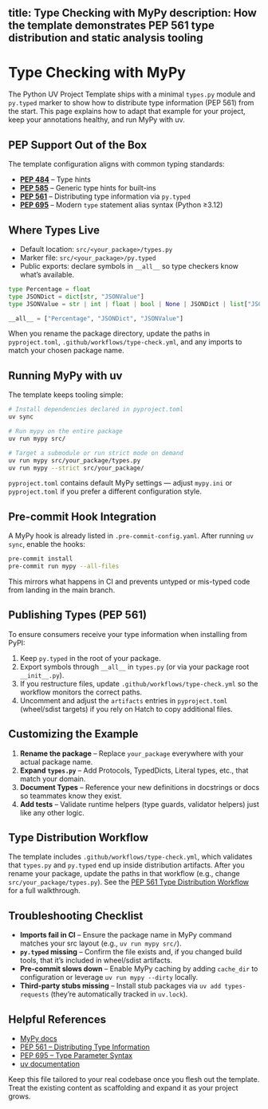 title: Type Checking with MyPy
description: How the template demonstrates PEP 561 type distribution and static analysis tooling
---

# Type Checking with MyPy

The Python UV Project Template ships with a minimal `types.py` module and `py.typed` marker to show how to distribute type information (PEP 561) from the start. This page explains how to adapt that example for your project, keep your annotations healthy, and run MyPy with uv.

## PEP Support Out of the Box

The template configuration aligns with common typing standards:

- **[PEP 484](https://peps.python.org/pep-0484/)** – Type hints
- **[PEP 585](https://peps.python.org/pep-0585/)** – Generic type hints for built-ins
- **[PEP 561](https://peps.python.org/pep-0561/)** – Distributing type information via `py.typed`
- **[PEP 695](https://peps.python.org/pep-0695/)** – Modern `type` statement alias syntax (Python ≥3.12)

## Where Types Live

- Default location: `src/<your_package>/types.py`
- Marker file: `src/<your_package>/py.typed`
- Public exports: declare symbols in `__all__` so type checkers know what’s available.

```python title="src/your_package/types.py"
type Percentage = float
type JSONDict = dict[str, "JSONValue"]
type JSONValue = str | int | float | bool | None | JSONDict | list["JSONValue"]

__all__ = ["Percentage", "JSONDict", "JSONValue"]
```

When you rename the package directory, update the paths in `pyproject.toml`, `.github/workflows/type-check.yml`, and any imports to match your chosen package name.

## Running MyPy with uv

The template keeps tooling simple:

```bash
# Install dependencies declared in pyproject.toml
uv sync

# Run mypy on the entire package
uv run mypy src/

# Target a submodule or run strict mode on demand
uv run mypy src/your_package/types.py
uv run mypy --strict src/your_package/
```

`pyproject.toml` contains default MyPy settings — adjust `mypy.ini` or `pyproject.toml` if you prefer a different configuration style.

## Pre-commit Hook Integration

A MyPy hook is already listed in `.pre-commit-config.yaml`. After running `uv sync`, enable the hooks:

```bash
pre-commit install
pre-commit run mypy --all-files
```

This mirrors what happens in CI and prevents untyped or mis-typed code from landing in the main branch.

## Publishing Types (PEP 561)

To ensure consumers receive your type information when installing from PyPI:

1. Keep `py.typed` in the root of your package.
2. Export symbols through `__all__` in `types.py` (or via your package root `__init__.py`).
3. If you restructure files, update `.github/workflows/type-check.yml` so the workflow monitors the correct paths.
4. Uncomment and adjust the `artifacts` entries in `pyproject.toml` (wheel/sdist targets) if you rely on Hatch to copy additional files.

## Customizing the Example

1. **Rename the package** – Replace `your_package` everywhere with your actual package name.
2. **Expand `types.py`** – Add Protocols, TypedDicts, Literal types, etc., that match your domain.
3. **Document Types** – Reference your new definitions in docstrings or docs so teammates know they exist.
4. **Add tests** – Validate runtime helpers (type guards, validator helpers) just like any other logic.

## Type Distribution Workflow

The template includes `.github/workflows/type-check.yml`, which validates that `types.py` and `py.typed` end up inside distribution artifacts. After you rename your package, update the paths in that workflow (e.g., change `src/your_package/types.py`). See the [PEP 561 Type Distribution Workflow](./ci-cd/type-checking-workflow.mdx) for a full walkthrough.

## Troubleshooting Checklist

- **Imports fail in CI** – Ensure the package name in MyPy command matches your src layout (e.g., `uv run mypy src/`).
- **`py.typed` missing** – Confirm the file exists and, if you changed build tools, that it’s included in wheel/sdist artifacts.
- **Pre-commit slows down** – Enable MyPy caching by adding `cache_dir` to configuration or leverage `uv run mypy --dirty` locally.
- **Third-party stubs missing** – Install stub packages via `uv add types-requests` (they’re automatically tracked in `uv.lock`).

## Helpful References

- [MyPy docs](https://mypy.readthedocs.io/)
- [PEP 561 – Distributing Type Information](https://peps.python.org/pep-0561/)
- [PEP 695 – Type Parameter Syntax](https://peps.python.org/pep-0695/)
- [uv documentation](https://docs.astral.sh/uv/)

Keep this file tailored to your real codebase once you flesh out the template. Treat the existing content as scaffolding and expand it as your project grows.
